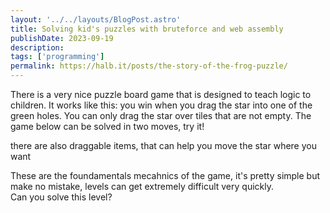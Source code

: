 ```yaml
---
layout: '../../layouts/BlogPost.astro'
title: Solving kid's puzzles with bruteforce and web assembly
publishDate: 2023-09-19
description: 
tags: ['programming']
permalink: https://halb.it/posts/the-story-of-the-frog-puzzle/
---
```


There is a very nice puzzle board game that is designed to teach logic
to children. It works like this: you win when you drag the star into one of the green holes. You can only drag the star over tiles that are not empty. The game below can be solved in two moves, try it! 

<Froggle prevBt={false} nextBt={false} showLevel={false} level={2} client:load />

there are also draggable items, that can help you move the star where you want

<Froggle prevBt={false} nextBt={false} showLevel={false} level={4} client:load />

These are the foundamentals mecahnics of the game, it's pretty simple
but make no mistake, levels can get extremely difficult very quickly.<br/>
Can you solve this level?

<Froggle prevBt={false} nextBt={false} showLevel={false} level={10} client:load />


